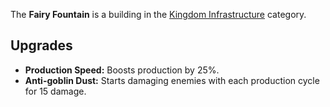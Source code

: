 {{Infobox building
| name = Fairy Fountain
| image = [[File:Fairy_fountain.png]]
| category = Kingdom Infrastructure
| cycle = 10s
| capacity = N/A
| build_cost = 400 [[Water]], 90 [[Gold]]
| description = Does not need to be watched to work. Can produce any resource at random.
}}

The '''Fairy Fountain''' is a building in the [[Kingdom Infrastructure]] category.

== Upgrades ==
* '''Production Speed:''' Boosts production by 25%.
* '''Anti-goblin Dust:''' Starts damaging enemies with each production cycle for 15 damage.